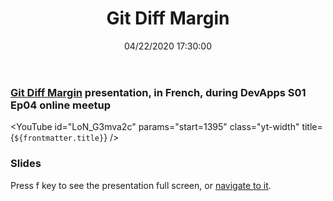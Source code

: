 ﻿---
title: 'Git Diff Margin'
permalink: /2021/10/19/git-diff-margin/
date: 04/22/2020 17:30:00
disqusIdentifier: 20211019013205
tags: [.NET, Visual Studio]
excerpt: Git Diff Margin presentation, in French, during DevApps S01 Ep04 online meetup
slides: https://laurentkempe.com/presentations/Git%20Diff%20Margin/index.html#/
---

### [Git Diff Margin](https://marketplace.visualstudio.com/items?itemName=LaurentKempe.GitDiffMargin) presentation, in French, during DevApps S01 Ep04 online meetup

<YouTube id="LoN_G3mva2c" params="start=1395" class="yt-width" title={`${frontmatter.title}`} />

### Slides

Press f key to see the presentation full screen, or [navigate to it](https://laurentkempe.com/presentations/Git%20Diff%20Margin/index.html#/).

<Reveal src="https://laurentkempe.com/presentations/Git%20Diff%20Margin/index.html#/" />
